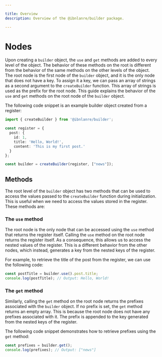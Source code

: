 ```yaml
---

title: Overview
description: Overview of the @ibnlanre/builder package.

---
```


# Nodes

Upon creating a `builder` object, the `use` and `get` methods are added to every level of the object. The behavior of these methods on the root is different from the behavior of the same methods on the other levels of the object. The root node is the first node of the `builder` object, and it is the only node that does not have a key. To assign it a key, we can pass an array of strings as a second argument to the `createBuilder` function. This array of strings is used as the prefix for the root node. This guide explains the behavior of the `use` and `get` methods on the root node of the `builder` object.

The following code snippet is an example builder object created from a register:

```typescript copy
import { createBuilder } from '@ibnlanre/builder';

const register = {
  post: {
    id: 1,
    title: 'Hello, World!',
    content: 'This is my first post.'
  }
};

const builder = createBuilder(register, ["news"]);
```

## Methods

The root level of the `builder` object has two methods that can be used to access the values passed to the `createBuilder` function during initialization. This is useful when we need to access the values stored in the register. These methods are:

### The `use` method

The root node is the only node that can be accessed using the `use` method that returns the register itself. Calling the `use` method on the root node returns the register itself. As a consequence, this allows us to access the nested values of the register. This is a different behavior from the other nodes, which instead, generates a key from the nested keys of the register.

For example, to retrieve the title of the post from the register, we can use the following code:

```typescript copy
const postTitle = builder.use().post.title;
console.log(postTitle); // Output: Hello, World!
```

### The `get` method

Similarly, calling the `get` method on the root node returns the prefixes associated with the `builder` object. If no prefix is set, the `get` method returns an empty array. This is because the root node does not have any prefixes associated with it. The prefix is appended to the key generated from the nested keys of the register.

The following code snippet demonstrates how to retrieve prefixes using the `get` method:

```typescript copy
const prefixes = builder.get();
console.log(prefixes); // Output: ["news"]
```
